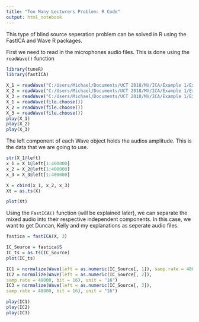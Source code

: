 ```yaml
---
title: "Too Many Lecturers Problem: R Code"
output: html_notebook
---
```


This type of blind source seperation problem can be solved in R using the FastICA and Wave R packages.

First we need to read in the microphones audio files. This is done using the `readWave()` function

```r

library(tuneR)
library(fastICA)

X_1 = readWave("C:/Users/Michael/Documents/UCT 2018/MV/ICA/Example 1/Example1_mic1.wav")
X_2 = readWave("C:/Users/Michael/Documents/UCT 2018/MV/ICA/Example 1/Example1_mic2.wav")
X_3 = readWave("C:/Users/Michael/Documents/UCT 2018/MV/ICA/Example 1/Example1_mic3.wav")
X_1 = readWave(file.choose())
X_2 = readWave(file.choose())
X_3 = readWave(file.choose())
play(X_1)
play(X_2)
play(X_3)

```

The left component of each Wave object holds the audios amplitude. This is the data that we are going to use. 

```r
str(X_1@left)
x_1 = X_1@left[1:400000]
x_2 = X_2@left[1:400000]
x_3 = X_3@left[1:400000]

X = cbind(x_1, x_2, x_3)
Xt = as.ts(X)

plot(Xt)

```

Using the `FastICA()` function (will be explained later), we can separate the mixed audio into their respective independent components. In this case, we want to get  Duncan, Kelly and my explanations as seperate audio files.
```r
fastica = fastICA(X, 3)

IC_Source = fastica$S
IC_ts = as.ts(IC_Source)
plot(IC_ts)

IC1 = normalize(Wave(left = as.numeric(IC_Source[, 1]), samp.rate = 48000, bit = 16), unit = "16")
IC2 = normalize(Wave(left = as.numeric(IC_Source[, 2]),
samp.rate = 48000, bit = 16), unit = "16")
IC3 = normalize(Wave(left = as.numeric(IC_Source[, 3]),
samp.rate = 48000, bit = 16), unit = "16")

play(IC1)
play(IC2)
play(IC3)

```


